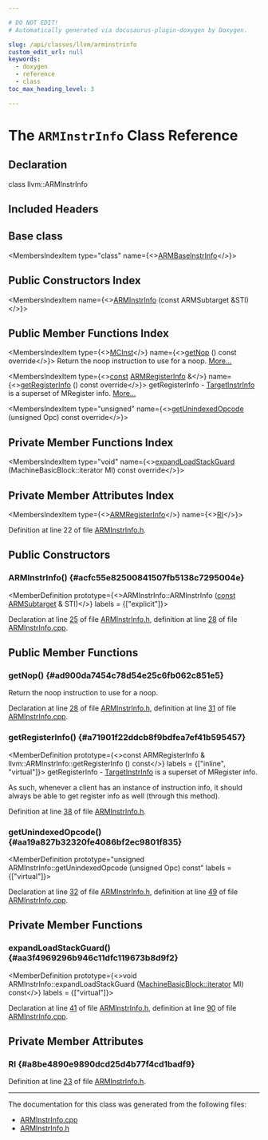 ```yaml
---

# DO NOT EDIT!
# Automatically generated via docusaurus-plugin-doxygen by Doxygen.

slug: /api/classes/llvm/arminstrinfo
custom_edit_url: null
keywords:
  - doxygen
  - reference
  - class
toc_max_heading_level: 3

---
```





# The `ARMInstrInfo` Class Reference

<DoxygenPage pluginConfig={pluginConfig}>



## Declaration

<CodeBlock>class llvm::ARMInstrInfo</CodeBlock>

## Included Headers

<IncludesList>
<IncludesListItem
  filePath="Target/ARM/ARMInstrInfo.h"
  permalink="/docs/api/files/lib/lib/target/lib/target/arm/arminstrinfo-h"
  isLocal="true" />
</IncludesList>

## Base class

<MembersIndex>

<MembersIndexItem
  type="class"
  name={<><a href="/docs/api/classes/llvm/armbaseinstrinfo">ARMBaseInstrInfo</a></>}>
</MembersIndexItem>

</MembersIndex>

## Public Constructors Index

<MembersIndex>

<MembersIndexItem
  name={<><a href="#acfc55e82500841507fb5138c7295004e">ARMInstrInfo</a> (const ARMSubtarget &amp;STI)</>}>
</MembersIndexItem>

</MembersIndex>

## Public Member Functions Index

<MembersIndex>

<MembersIndexItem
  type={<><a href="/docs/api/classes/llvm/mcinst">MCInst</a></>}
  name={<><a href="#ad900da7454c78d54e25c6fb062c851e5">getNop</a> () const override</>}>
Return the noop instruction to use for a noop. <a href="#ad900da7454c78d54e25c6fb062c851e5">More...</a>
</MembersIndexItem>

<MembersIndexItem
  type={<><a href="/docs/api/files/lib/lib/target/lib/target/aarch64/aarch64promoteconstant-cpp/#a90f8350fecae261c25be85d38b451bff">const</a> <a href="/docs/api/structs/llvm/armregisterinfo">ARMRegisterInfo</a> &amp;</>}
  name={<><a href="#a71901f22ddcb8f9bdfea7ef41b595457">getRegisterInfo</a> () const override</>}>
getRegisterInfo - <a href="/docs/api/classes/llvm/targetinstrinfo">TargetInstrInfo</a> is a superset of MRegister info. <a href="#a71901f22ddcb8f9bdfea7ef41b595457">More...</a>
</MembersIndexItem>

<MembersIndexItem
  type="unsigned"
  name={<><a href="#aa19a827b32320fe4086bf2ec9801f835">getUnindexedOpcode</a> (unsigned Opc) const override</>}>
</MembersIndexItem>

</MembersIndex>

## Private Member Functions Index

<MembersIndex>

<MembersIndexItem
  type="void"
  name={<><a href="#aa3f4969296b946c11dfc119673b8d9f2">expandLoadStackGuard</a> (MachineBasicBlock::iterator MI) const override</>}>
</MembersIndexItem>

</MembersIndex>

## Private Member Attributes Index

<MembersIndex>

<MembersIndexItem
  type={<><a href="/docs/api/structs/llvm/armregisterinfo">ARMRegisterInfo</a></>}
  name={<><a href="#a8be4890e9890dcd25d4b77f4cd1badf9">RI</a></>}>
</MembersIndexItem>

</MembersIndex>


Definition at line 22 of file <a href="/docs/api/files/lib/lib/target/lib/target/arm/arminstrinfo-h">ARMInstrInfo.h</a>.

<SectionDefinition>

## Public Constructors

### ARMInstrInfo() {#acfc55e82500841507fb5138c7295004e}

<MemberDefinition
  prototype={<>ARMInstrInfo::ARMInstrInfo (<a href="/docs/api/files/lib/lib/target/lib/target/aarch64/aarch64promoteconstant-cpp/#a90f8350fecae261c25be85d38b451bff">const</a> <a href="/docs/api/classes/llvm/armsubtarget">ARMSubtarget</a> &amp; STI)</>}
  labels = {["explicit"]}>

Declaration at line <a href="/docs/api/files/lib/lib/target/lib/target/arm/arminstrinfo-h/#l00025">25</a> of file <a href="/docs/api/files/lib/lib/target/lib/target/arm/arminstrinfo-h">ARMInstrInfo.h</a>, definition at line <a href="/docs/api/files/lib/lib/target/lib/target/arm/arminstrinfo-cpp/#l00028">28</a> of file <a href="/docs/api/files/lib/lib/target/lib/target/arm/arminstrinfo-cpp">ARMInstrInfo.cpp</a>.
</MemberDefinition>

</SectionDefinition>

<SectionDefinition>

## Public Member Functions

### getNop() {#ad900da7454c78d54e25c6fb062c851e5}

<MemberDefinition
  prototype="MCInst ARMInstrInfo::getNop () const">
Return the noop instruction to use for a noop.

Declaration at line <a href="/docs/api/files/lib/lib/target/lib/target/arm/arminstrinfo-h/#l00028">28</a> of file <a href="/docs/api/files/lib/lib/target/lib/target/arm/arminstrinfo-h">ARMInstrInfo.h</a>, definition at line <a href="/docs/api/files/lib/lib/target/lib/target/arm/arminstrinfo-cpp/#l00031">31</a> of file <a href="/docs/api/files/lib/lib/target/lib/target/arm/arminstrinfo-cpp">ARMInstrInfo.cpp</a>.
</MemberDefinition>

### getRegisterInfo() {#a71901f22ddcb8f9bdfea7ef41b595457}

<MemberDefinition
  prototype={<>const ARMRegisterInfo &amp; llvm::ARMInstrInfo::getRegisterInfo () const</>}
  labels = {["inline", "virtual"]}>
getRegisterInfo - <a href="/docs/api/classes/llvm/targetinstrinfo">TargetInstrInfo</a> is a superset of MRegister info.

As such, whenever a client has an instance of instruction info, it should always be able to get register info as well (through this method).

Definition at line <a href="/docs/api/files/lib/lib/target/lib/target/arm/arminstrinfo-h/#l00038">38</a> of file <a href="/docs/api/files/lib/lib/target/lib/target/arm/arminstrinfo-h">ARMInstrInfo.h</a>.
</MemberDefinition>

### getUnindexedOpcode() {#aa19a827b32320fe4086bf2ec9801f835}

<MemberDefinition
  prototype="unsigned ARMInstrInfo::getUnindexedOpcode (unsigned Opc) const"
  labels = {["virtual"]}>

Declaration at line <a href="/docs/api/files/lib/lib/target/lib/target/arm/arminstrinfo-h/#l00032">32</a> of file <a href="/docs/api/files/lib/lib/target/lib/target/arm/arminstrinfo-h">ARMInstrInfo.h</a>, definition at line <a href="/docs/api/files/lib/lib/target/lib/target/arm/arminstrinfo-cpp/#l00049">49</a> of file <a href="/docs/api/files/lib/lib/target/lib/target/arm/arminstrinfo-cpp">ARMInstrInfo.cpp</a>.
</MemberDefinition>

</SectionDefinition>

<SectionDefinition>

## Private Member Functions

### expandLoadStackGuard() {#aa3f4969296b946c11dfc119673b8d9f2}

<MemberDefinition
  prototype={<>void ARMInstrInfo::expandLoadStackGuard (<a href="/docs/api/classes/llvm/machinebasicblock/#ae34c996b58df9b9ce6695a0c8b70c533">MachineBasicBlock::iterator</a> MI) const</>}
  labels = {["virtual"]}>

Declaration at line <a href="/docs/api/files/lib/lib/target/lib/target/arm/arminstrinfo-h/#l00041">41</a> of file <a href="/docs/api/files/lib/lib/target/lib/target/arm/arminstrinfo-h">ARMInstrInfo.h</a>, definition at line <a href="/docs/api/files/lib/lib/target/lib/target/arm/arminstrinfo-cpp/#l00090">90</a> of file <a href="/docs/api/files/lib/lib/target/lib/target/arm/arminstrinfo-cpp">ARMInstrInfo.cpp</a>.
</MemberDefinition>

</SectionDefinition>

<SectionDefinition>

## Private Member Attributes

### RI {#a8be4890e9890dcd25d4b77f4cd1badf9}

<MemberDefinition
  prototype="ARMRegisterInfo llvm::ARMInstrInfo::RI">

Definition at line <a href="/docs/api/files/lib/lib/target/lib/target/arm/arminstrinfo-h/#l00023">23</a> of file <a href="/docs/api/files/lib/lib/target/lib/target/arm/arminstrinfo-h">ARMInstrInfo.h</a>.
</MemberDefinition>

</SectionDefinition>

<hr/>

The documentation for this class was generated from the following files:

<ul>
<li><a href="/docs/api/files/lib/lib/target/lib/target/arm/arminstrinfo-cpp">ARMInstrInfo.cpp</a></li>
<li><a href="/docs/api/files/lib/lib/target/lib/target/arm/arminstrinfo-h">ARMInstrInfo.h</a></li>
</ul>

</DoxygenPage>
